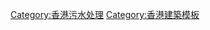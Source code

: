 {{Navbox
| name = 香港污水处理厂
| title = 香港污水处理厂
| bodyclass = hlist

| group1  = 一級污水處理廠
| list1 = 
* [[長洲污水處理廠]]
* [[大澳隱化池]]

| group2  = 化學輔助一級污水處理廠
| list2 = 
* [[昂船洲污水處理廠]]
* [[數碼港污水處理廠]]
* [[小濠灣污水處理廠]]
* [[深井污水處理廠]]

| group3 = 大型二級污水處理廠
| list3 = 
* [[沙田污水處理廠]] 
* [[大埔污水處理廠]]
* [[石湖墟污水處理廠]]
* [[元朗污水處理廠]]
* [[赤柱污水處理廠]]
* [[西貢污水處理廠]]

| group4 = 三級污水處理廠
| list4 = 
* [[昂坪污水處理廠]]
}}
<includeonly>
[[Category:香港污水处理]]
</includeonly><noinclude>
[[Category:香港建築模板]]
</noinclude>